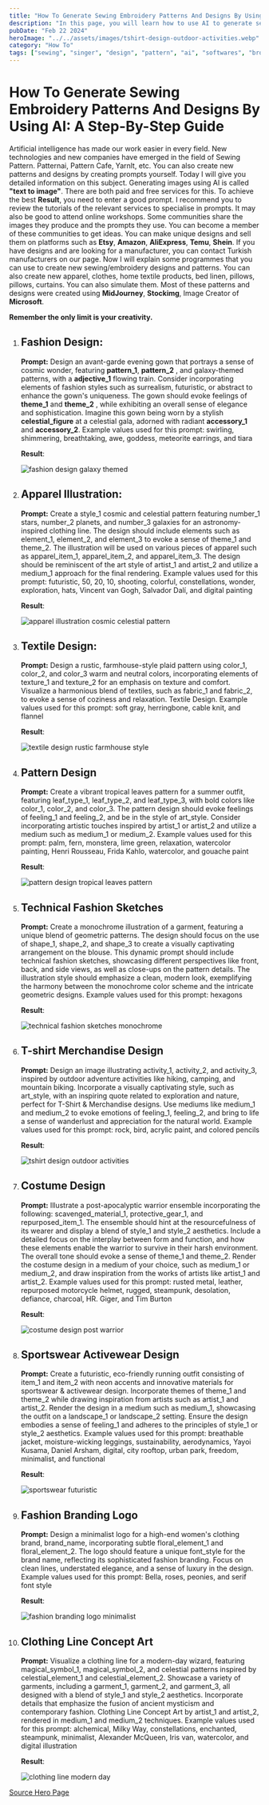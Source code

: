 ```yaml
---
title: "How To Generate Sewing Embroidery Patterns And Designs By Using AI?"
description: "In this page, you will learn how to use AI to generate sewing embroidery patterns and designs for your projects. You will discover the benefits of using AI for sewing, the tools and resources you need, and the best practices and tips to follow. Whether you are a beginner or an expert, you will find this guide useful and inspiring. Follow the steps and start creating amazing sewing embroidery patterns and designs by using AI today!"
pubDate: "Feb 22 2024"
heroImage: "../../assets/images/tshirt-design-outdoor-activities.webp"
category: "How To"
tags: ["sewing", "singer", "design", "pattern", "ai", "softwares", "brother"]
---
```


# How To Generate Sewing Embroidery Patterns And Designs By Using AI: A Step-By-Step Guide

Artificial intelligence has made our work easier in every field. New technologies and new companies have emerged in the field of Sewing Pattern. Patternai, Pattern Cafe, Yarnlt, etc.
You can also create new patterns and designs by creating prompts yourself. Today I will give you detailed information on this subject.
Generating images using AI is called **"text to image"**. There are both paid and free services for this.
To achieve the best **Result**, you need to enter a good prompt. I recommend you to review the tutorials of the relevant services to specialise in prompts. It may also be good to attend online workshops.
Some communities share the images they produce and the prompts they use. You can become a member of these communities to get ideas.
You can make unique designs and sell them on platforms such as **Etsy**, **Amazon**, **AliExpress**, **Temu**, **Shein**. If you have designs and are looking for a manufacturer, you can contact Turkish manufacturers on our page.
Now I will explain some programmes that you can use to create new sewing/embroidery designs and patterns. You can also create new apparel, clothes, home textile products, bed linen, pillows, pillows, curtains.
You can also simulate them.
Most of these patterns and designs were created using **MidJourney**, **Stockimg**, Image Creator of **Microsoft**.

**Remember the only limit is your creativity.**

1. ## Fashion Design:

   **Prompt:** Design an avant-garde evening gown that portrays a sense of cosmic wonder, featuring **pattern_1**, **pattern_2** , and galaxy-themed patterns, with a **adjective_1** flowing train. Consider incorporating elements of fashion styles such as surrealism, futuristic, or abstract to enhance the gown's uniqueness. The gown should evoke feelings of **theme_1** and **theme_2** , while exhibiting an overall sense of elegance and sophistication. Imagine this gown being worn by a stylish **celestial_figure** at a celestial gala, adorned with radiant **accessory_1** and **accessory_2**. Example values used for this prompt: swirling, shimmering, breathtaking, awe, goddess, meteorite earrings, and tiara

   **Result**:

   ![fashion design galaxy themed](src/assets/images/fashion-design-galaxy-themed.webp)

2. ## Apparel Illustration:

   **Prompt:** Create a style_1 cosmic and celestial pattern featuring number_1 stars, number_2 planets, and number_3 galaxies for an astronomy-inspired clothing line. The design should include elements such as element_1, element_2, and element_3 to evoke a sense of theme_1 and theme_2. The illustration will be used on various pieces of apparel such as apparel_item_1, apparel_item_2, and apparel_item_3. The design should be reminiscent of the art style of artist_1 and artist_2 and utilize a medium_1 approach for the final rendering. Example values used for this prompt: futuristic, 50, 20, 10, shooting, colorful, constellations, wonder, exploration, hats, Vincent van Gogh, Salvador Dalí, and digital painting

   **Result**:

   ![apparel illustration cosmic celestial pattern](src/assets/images/apparel-illustration-cosmic-celestial-pattern.webp)

3. ## Textile Design:

   **Prompt:** Design a rustic, farmhouse-style plaid pattern using color_1, color_2, and color_3 warm and neutral colors, incorporating elements of texture_1 and texture_2 for an emphasis on texture and comfort. Visualize a harmonious blend of textiles, such as fabric_1 and fabric_2, to evoke a sense of coziness and relaxation. Textile Design. Example values used for this prompt: soft gray, herringbone, cable knit, and flannel

   **Result**:

   ![textile design rustic farmhouse style](src/assets/images/textile-design-rustic-farmhouse-style.webp)

4. ## Pattern Design

    **Prompt:** Create a vibrant tropical leaves pattern for a summer outfit, featuring leaf_type_1, leaf_type_2, and leaf_type_3, with bold colors like color_1, color_2, and color_3. The pattern design should evoke feelings of feeling_1 and feeling_2, and be in the style of art_style. Consider incorporating artistic touches inspired by artist_1 or artist_2 and utilize a medium such as medium_1 or medium_2. Example values used for this prompt: palm, fern, monstera, lime green, relaxation, watercolor painting, Henri Rousseau, Frida Kahlo, watercolor, and gouache paint

    **Result**:

    ![pattern design tropical leaves pattern](src/assets/images/pattern-design-tropical-leaves-pattern.webp)

5. ## Technical Fashion Sketches

    **Prompt:** Create a monochrome illustration of a garment, featuring a unique blend of geometric patterns. The design should focus on the use of shape_1, shape_2, and shape_3 to create a visually captivating arrangement on the blouse. This dynamic prompt should include technical fashion sketches, showcasing different perspectives like front, back, and side views, as well as close-ups on the pattern details. The illustration style should emphasize a clean, modern look, exemplifying the harmony between the monochrome color scheme and the intricate geometric designs. Example values used for this prompt: hexagons

    **Result**:

    ![technical fashion sketches monochrome](src/assets/images/technical-fashion-sketches-monochrome.webp)

6. ## T-shirt Merchandise Design

    **Prompt:** Design an image illustrating activity_1, activity_2, and activity_3, inspired by outdoor adventure activities like hiking, camping, and mountain biking. Incorporate a visually captivating style, such as art_style, with an inspiring quote related to exploration and nature, perfect for T-Shirt & Merchandise designs. Use mediums like medium_1 and medium_2 to evoke emotions of feeling_1, feeling_2, and bring to life a sense of wanderlust and appreciation for the natural world. Example values used for this prompt: rock, bird, acrylic paint, and colored pencils

    **Result**:

    ![tshirt design outdoor activities ](src/assets/images/tshirt-design-outdoor-activities.webp)

7.  ## Costume Design

    **Prompt:** Illustrate a post-apocalyptic warrior ensemble incorporating the following: scavenged_material_1, protective_gear_1, and repurposed_item_1. The ensemble should hint at the resourcefulness of its wearer and display a blend of style_1 and style_2 aesthetics. Include a detailed focus on the interplay between form and function, and how these elements enable the warrior to survive in their harsh environment. The overall tone should evoke a sense of theme_1 and theme_2. Render the costume design in a medium of your choice, such as medium_1 or medium_2, and draw inspiration from the works of artists like artist_1 and artist_2. Example values used for this prompt: rusted metal, leather, repurposed motorcycle helmet, rugged, steampunk, desolation, defiance, charcoal, HR. Giger, and Tim Burton

    **Result**:

    ![costume design post warrior ](src/assets/images/costume-design-post-warrior.webp)

8. ## Sportswear Activewear Design

    **Prompt:** Create a futuristic, eco-friendly running outfit consisting of item_1 and item_2 with neon accents and innovative materials for sportswear & activewear design. Incorporate themes of theme_1 and theme_2 while drawing inspiration from artists such as artist_1 and artist_2. Render the design in a medium such as medium_1, showcasing the outfit on a landscape_1 or landscape_2 setting. Ensure the design embodies a sense of feeling_1 and adheres to the principles of style_1 or style_2 aesthetics. Example values used for this prompt: breathable jacket, moisture-wicking leggings, sustainability, aerodynamics, Yayoi Kusama, Daniel Arsham, digital, city rooftop, urban park, freedom, minimalist, and functional

    **Result**:
    
    ![sportswear futuristic](src/assets/images/sportswear-futuristic.webp)

9. ## Fashion Branding Logo

    **Prompt:** Design a minimalist logo for a high-end women's clothing brand, brand_name, incorporating subtle floral_element_1 and floral_element_2. The logo should feature a unique font_style for the brand name, reflecting its sophisticated fashion branding. Focus on clean lines, understated elegance, and a sense of luxury in the design. Example values used for this prompt: Bella, roses, peonies, and serif font style

    **Result**:

    ![fashion branding logo minimalist ](src/assets/images/fashion-branding-logo-minimalist.webp)

10. ## Clothing Line Concept Art

    **Prompt:** Visualize a clothing line for a modern-day wizard, featuring magical_symbol_1, magical_symbol_2, and celestial patterns inspired by celestial_element_1 and celestial_element_2. Showcase a variety of garments, including a garment_1, garment_2, and garment_3, all designed with a blend of style_1 and style_2 aesthetics. Incorporate details that emphasize the fusion of ancient mysticism and contemporary fashion. Clothing Line Concept Art by artist_1 and artist_2, rendered in medium_1 and medium_2 techniques. Example values used for this prompt: alchemical, Milky Way, constellations, enchanted, steampunk, minimalist, Alexander McQueen, Iris van, watercolor, and digital illustration

    **Result**:

    ![clothing line modern day](src/assets/images/clothing-line-modern-day.webp)

[Source Hero Page](https://hero.page/samir/midjourney-prompts-for-clothes-prompt-library/t-shirt-merchandise-design)
